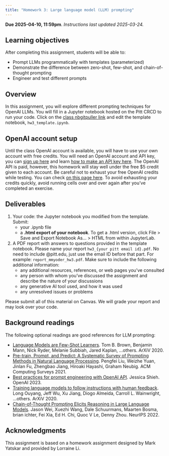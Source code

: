```yaml
---
title: "Homework 3: Large language model (LLM) prompting"
---
```


**Due 2025-04-10, 11:59pm**. *Instructions last updated 2025-03-24.*

## Learning objectives
After completing this assignment, students will be able to:

* Prompt LLMs programmatically with templates (parameterized)
* Demonstrate the difference between zero-shot, few-shot, and chain-of-thought prompting
* Engineer and test different prompts


## Overview
In this assignment, you will explore different prompting techniques for OpenAI LLMs. You will fill in a Jupyter notebook hosted on the Pitt CRCD to run your code. 
Click on the [class nbgitpuller link](https://jupyter.crc.pitt.edu/hub/user-redirect/git-pull?repo=https%3A%2F%2Fgithub.com%2Fmichaelmilleryoder%2Fcs1671_jupyterhub&urlpath=lab%2Ftree%2Fcs1671_jupyterhub%2F&branch=main) and edit the template notebook, `hw3_template.ipynb`.

## OpenAI account setup
Until the class OpenAI account is available, you will have to use your own account with free credits. You will need an OpenAI account and API key, you can [sign up here](https://www.google.com/url?q=https%3A%2F%2Fplatform.openai.com%2Fsignup%3Flaunch) and learn [how to make an API key here](https://www.google.com/url?q=https%3A%2F%2Fhelp.openai.com%2Fen%2Farticles%2F4936850-where-do-i-find-my-secret-api-key). The OpenAI API is paid, however, this homework will stay well under the free \$5 credit given to each account. Be careful not to exhaust your free OpenAI credits while testing. You can check [on this page here](https://www.google.com/url?q=https%3A%2F%2Fplatform.openai.com%2Faccount%2Fusage). To avoid exhausting your credits quickly, avoid running cells over and over again after you've completed an exercise.

## Deliverables

1. Your code: the Jupyter notebook you modified from the template. Submit:
	*  your .ipynb file 
	* a **.html export of your notebook**. To get a .html version, click File > Save and Export Notebook As... > HTML from within JupyterLab.
2. A PDF report with answers to questions provided in the template notebook. Please name your report `hw3_{your pitt email id}.pdf`. No need to include @pitt.edu, just use the email ID before that part. For example: `report_mmyoder_hw3.pdf`. Make sure to include the following additional information:
	* any additional resources, references, or web pages you've consulted
	* any person with whom you've discussed the assignment and describe the nature of your discussions
	* any generative AI tool used, and how it was used
	* any unresolved issues or problems

Please submit all of this material on Canvas. We will grade your report and may look over your code.

## Background readings
The following optional readings are good references for LLM prompting:

*   [Language Models are Few-Shot Learners](https://www.google.com/url?q=https%3A%2F%2Farxiv.org%2Fpdf%2F2005.14165.pdf). Tom B. Brown, Benjamin Mann, Nick Ryder, Melanie Subbiah, Jared Kaplan, ...others. ArXiV 2020.
*    [Pre-train, Prompt, and Predict: A Systematic Survey of Prompting Methods in Natural Language Processing](https://www.google.com/url?q=https%3A%2F%2Farxiv.org%2Fpdf%2F2107.13586.pdf). Pengfei Liu, Weizhe Yuan, Jinlan Fu, Zhengbao Jiang, Hiroaki Hayashi, Graham Neubig. ACM Computing Surveys 2021.
*    [Best practices for prompt engineering with OpenAI API](https://www.google.com/url?q=https%3A%2F%2Fhelp.openai.com%2Fen%2Farticles%2F6654000-best-practices-for-prompt-engineering-with-openai-api). Jessica Shieh. OpenAI 2023.
*    [Training language models to follow instructions with human feedback](https://www.google.com/url?q=https%3A%2F%2Farxiv.org%2Fpdf%2F2203.02155.pdf). Long Ouyang, Jeff Wu, Xu Jiang, Diogo Almeida, Carroll L. Wainwright, ...others. ArXiV 2020.
*    [Chain-of-Thought Prompting Elicits Reasoning in Large Language Models](https://www.google.com/url?q=https%3A%2F%2Farxiv.org%2Fpdf%2F2201.11903.pdf). Jason Wei, Xuezhi Wang, Dale Schuurmans, Maarten Bosma, brian ichter, Fei Xia, Ed H. Chi, Quoc V Le, Denny Zhou. NeurIPS 2022.


<!--
## Grading
See rubric on Canvas.
-->

## Acknowledgments
This assignment is based on a homework assignment designed by Mark Yatskar and provided by Lorraine Li.
